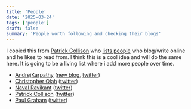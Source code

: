 ```yaml
---
title: 'People'
date: '2025-03-24'
tags: ['people']
draft: false
summary: 'People worth following and checking their blogs'
---
```


I copied this from [Patrick Collison](https://patrickcollison.com/) who [lists people](https://patrickcollision.com/people) who blog/write online and he likes to read from. I think this is a cool idea and will do the same here. It is going to be a living list where i add more people over time.

- [AndrejKarpathy](https://karpathy.ai/) ([new blog](https://karpathy.bearblog.dev/), [twitter](https://x.com/karpathy))
- [Christopher Olah](https://colah.github.io/about.html) ([twitter](https://x.com/ch402))
- [Naval Ravikant](https://nav.al/) ([twitter](https://x.com/naval))
- [Patrick Collison](https://patrickcollison.com/) ([twitter](https://x.com/patrickc))
- [Paul Graham](https://www.paulgraham.com) ([twitter](https://x.com/paulg))
